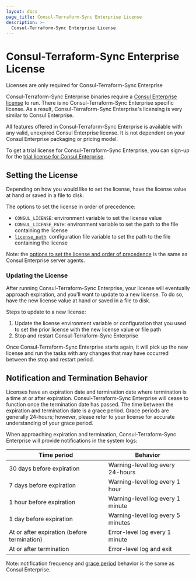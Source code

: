 ```yaml
---
layout: docs
page_title: Consul-Terraform-Sync Enterprise License
description: >-
  Consul-Terraform-Sync Enterprise License
---
```


# Consul-Terraform-Sync Enterprise License
<EnterpriseAlert>
  Licenses are only required for Consul-Terraform-Sync Enterprise
</EnterpriseAlert>

Consul-Terraform-Sync Enterprise binaries require a [Consul Enterprise license](/docs/enterprise/license/overview) to run. There is no Consul-Terraform-Sync Enterprise specific license. As a result, Consul-Terraform-Sync Enterprise's licensing is very similar to Consul Enterprise.

All features offered in Consul-Terraform-Sync Enterprise is available with any valid, unexpired Consul Enterprise license. It is not dependent on your Consul Enterprise packaging or pricing model.

To get a trial license for Consul-Terraform-Sync Enterprise, you can sign-up for the [trial license for Consul Enterprise](/docs/enterprise/license/faq#q-where-can-users-get-a-trial-license-for-consul-enterprise).

## Setting the License

Depending on how you would like to set the license, have the license value at hand or saved in a file to disk.

The options to set the license in order of precedence:
 - `CONSUL_LICENSE`: environment variable to set the license value
 - `CONSUL_LICENSE_PATH`: environment variable to set the path to the file containing the license
 - [`license_path`](/docs/nia/configuration#license_path): configuration file variable to set the path to the file containing the license

Note: the [options to set the license and order of precedence](/docs/enterprise/license/overview#binaries-without-built-in-licenses) is the same as Consul Enterprise server agents.

### Updating the License

After running Consul-Terraform-Sync Enterprise, your license will eventually approach expiration, and you'll want to update to a new license. To do so, have the new license value at hand or saved in a file to disk.

Steps to update to a new license:
1. Update the license environment variable or configuration that you used to set the prior license with the new license value or file path
1. Stop and restart Consul-Terraform-Sync Enterprise

Once Consul-Terraform-Sync Enterprise starts again, it will pick up the new license and run the tasks with any changes that may have occurred between the stop and restart period.

## Notification and Termination Behavior

Licenses have an expiration date and termination date where termination is a time at or after expiration. Consul-Terraform-Sync Enterprise will cease to function once the termination date has passed. The time between the expiration and termination date is a grace period. Grace periods are generally 24-hours; however, please refer to your license for accurate understanding of your grace period.

When approaching expiration and termination, Consul-Terraform-Sync Enterprise will provide notifications in the system logs:

| Time period                                 | Behavior                          |
|---------------------------------------------|-----------------------------------|
| 30 days before expiration                   | Warning-level log every 24-hours  |
| 7 days before expiration                    | Warning-level log every 1 hour    |
| 1 hour before expiration                    | Warning-level log every 1 minute  |
| 1 day before expiration                     | Warning-level log every 5 minutes |
| At or after expiration (before termination) | Error-level log every 1 minute    |
| At or after termination                     | Error-level log and exit          |

Note: notification frequency and [grace period](/docs/enterprise/license/faq#q-is-there-a-grace-period-when-licenses-expire) behavior is the same as Consul Enterprise.
